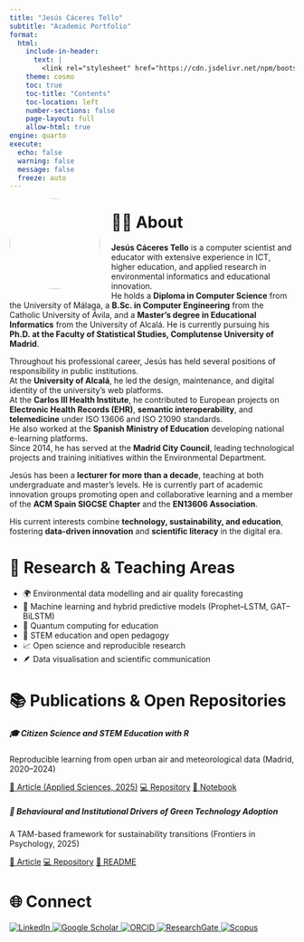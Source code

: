 ```yaml
---
title: "Jesús Cáceres Tello"
subtitle: "Academic Portfolio"
format:
  html:
    include-in-header:
      text: |
        <link rel="stylesheet" href="https://cdn.jsdelivr.net/npm/bootstrap-icons@1.10.5/font/bootstrap-icons.css">
    theme: cosmo
    toc: true
    toc-title: "Contents"
    toc-location: left
    number-sections: false
    page-layout: full
    allow-html: true
engine: quarto
execute:
  echo: false
  warning: false
  message: false
  freeze: auto
---
```



![](images/profile.jpg){width="160" style="border-radius:50%;float:left;margin-right:20px;margin-bottom:10px;"}


# 👨‍🏫 About

<div class="intro-block">

**Jesús Cáceres Tello** is a computer scientist and educator with extensive experience in ICT, higher education, and applied research in environmental informatics and educational innovation.  
He holds a **Diploma in Computer Science** from the University of Málaga, a **B.Sc. in Computer Engineering** from the Catholic University of Ávila, and a **Master’s degree in Educational Informatics** from the University of Alcalá. He is currently pursuing his **Ph.D. at the Faculty of Statistical Studies, Complutense University of Madrid**.

Throughout his professional career, Jesús has held several positions of responsibility in public institutions.  
At the **University of Alcalá**, he led the design, maintenance, and digital identity of the university’s web platforms.  
At the **Carlos III Health Institute**, he contributed to European projects on **Electronic Health Records (EHR)**, **semantic interoperability**, and **telemedicine** under ISO 13606 and ISO 21090 standards.  
He also worked at the **Spanish Ministry of Education** developing national e-learning platforms.  
Since 2014, he has served at the **Madrid City Council**, leading technological projects and training initiatives within the Environmental Department.

Jesús has been a **lecturer for more than a decade**, teaching at both undergraduate and master’s levels. He is currently part of academic innovation groups promoting open and collaborative learning and a member of the **ACM Spain SIGCSE Chapter** and the **EN13606 Association**.

His current interests combine **technology, sustainability, and education**, fostering **data-driven innovation** and **scientific literacy** in the digital era.

</div>



# 🔬 Research & Teaching Areas

- 🌍 Environmental data modelling and air quality forecasting  
- 🤖 Machine learning and hybrid predictive models (Prophet–LSTM, GAT–BiLSTM)  
- 🧠 Quantum computing for education  
- 🧩 STEM education and open pedagogy  
- 📈 Open science and reproducible research  
- 🪶 Data visualisation and scientific communication  



# 📚 Publications & Open Repositories

```{=html}
<div class="row g-4">

  <div class="col-md-6">
    <div class="card shadow-sm border-0 p-3 h-100">
      <div class="card-body">
        <h5 class="card-title">🎓 Citizen Science and STEM Education with R</h5>
        <p class="card-text">
          Reproducible learning from open urban air and meteorological data (Madrid, 2020–2024)
        </p>
        <p>
          <a href="https://jcaceres-academic.github.io/OpenUrbanAirandMeteorological/" target="_blank" class="btn btn-primary btn-sm">📄 Article (Applied Sciences, 2025)</a>
          <a href="https://github.com/jcaceres-academic/OpenUrbanAirandMeteorological" target="_blank" class="btn btn-info btn-sm">💻 Repository</a>
          <a href="https://jcaceres-academic.github.io/OpenUrbanAirandMeteorological/docs/notebooks/summary.html" target="_blank" class="btn btn-success btn-sm">📘 Notebook</a>
        </p>
      </div>
    </div>
  </div>

  <div class="col-md-6">
    <div class="card shadow-sm border-0 p-3 h-100">
      <div class="card-body">
        <h5 class="card-title">🌱 Behavioural and Institutional Drivers of Green Technology Adoption</h5>
        <p class="card-text">
          A TAM-based framework for sustainability transitions (Frontiers in Psychology, 2025)
        </p>
        <p>
          <a href="#" target="_blank" class="btn btn-primary btn-sm">📄 Article</a>
          <a href="https://github.com/jcaceres-academic/GreenTechnologyAdoption" target="_blank" class="btn btn-info btn-sm">💻 Repository</a>
          <a href="#" target="_blank" class="btn btn-success btn-sm">📘 README</a>
        </p>
      </div>
    </div>
  </div>

</div>
```


# 🌐 Connect

```{=html}
<div class="footer-icons">
  <a href="https://www.linkedin.com/in/cacerestj/" title="Linkedin" target="_blank">
    <img src="images/linkedin.png" alt="LinkedIn">
  </a>
  <a href="https://scholar.google.es/citations?user=IHPgogMAAAAJ" title="Google Scholar" target="_blank">
    <img src="images/scholar.png" alt="Google Scholar">
  </a>
  <a href="https://orcid.org/0000-0003-0958-6688" title="Orcid" target="_blank">
    <img src="images/orcid.png" alt="ORCID">
  </a>
  <a href="https://www.researchgate.net/profile/Jesus-Tello" title="Researchgate" target="_blank">
    <img src="images/researchgate.png" alt="ResearchGate">
  </a>
  <a href="https://www.scopus.com/authid/detail.uri?authorId=TU_SCOPUS_ID" target="_blank">
    <img src="images/scopus.png" alt="Scopus">
  </a>
</div>

```

